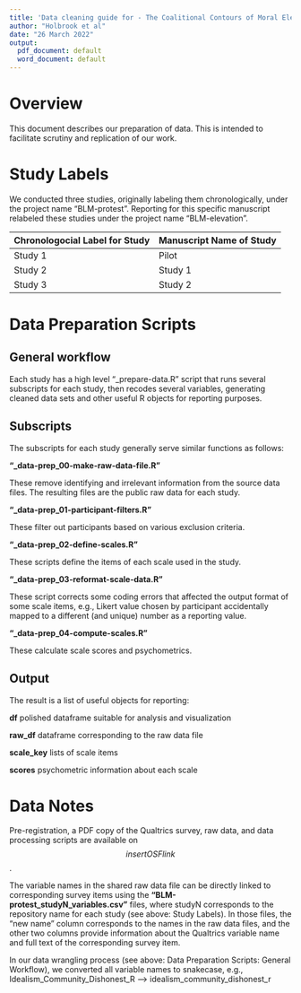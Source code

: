 ```yaml
---
title: 'Data cleaning guide for - The Coalitional Contours of Moral Elevation: Evidence from the U.S. Black Lives Matter Protest and Counter-protest Movements'
author: "Holbrook et al"
date: "26 March 2022"
output:
  pdf_document: default
  word_document: default
---
```


# Overview

This document describes our preparation of data. This is intended to facilitate scrutiny and replication of our work.

# Study Labels

We conducted three studies, originally labeling them chronologically, under the project name "BLM-protest". Reporting for this specific manuscript relabeled these studies under the project name "BLM-elevation".

| Chronologocial Label for Study | Manuscript Name of Study |
|--------------------------------|--------------------------|
| Study 1                        | Pilot                    |
| Study 2                        | Study 1                  |
| Study 3                        | Study 2                  |

# Data Preparation Scripts

## General workflow

Each study has a high level "\_prepare-data.R" script that runs several subscripts for each study, then recodes several variables, generating cleaned data sets and other useful R objects for reporting purposes.

## Subscripts

The subscripts for each study generally serve similar functions as follows:

**"\_data-prep_00-make-raw-data-file.R"**

These remove identifying and irrelevant information from the source data files. The resulting files are the public raw data for each study.

**"\_data-prep_01-participant-filters.R"**

These filter out participants based on various exclusion criteria.

**"\_data-prep_02-define-scales.R"**

These scripts define the items of each scale used in the study.

**"\_data-prep_03-reformat-scale-data.R"**

These script corrects some coding errors that affected the output format of some scale items, e.g., Likert value chosen by participant accidentally mapped to a different (and unique) number as a reporting value.

**"\_data-prep_04-compute-scales.R"**

These calculate scale scores and psychometrics.

## Output

The result is a list of useful objects for reporting:

**df** polished dataframe suitable for analysis and visualization

**raw_df** dataframe corresponding to the raw data file

**scale_key** lists of scale items

**scores** psychometric information about each scale

# Data Notes

Pre-registration, a PDF copy of the Qualtrics survey, raw data, and data processing scripts are available on $$insert OSF link$$.

The variable names in the shared raw data file can be directly linked to corresponding survey items using the **"BLM-protest_studyN_variables.csv"** files, where studyN corresponds to the repository name for each study (see above: Study Labels). In those files, the "new name" column corresponds to the names in the raw data files, and the other two columns provide information about the Qualtrics variable name and full text of the corresponding survey item.

In our data wrangling process (see above: Data Preparation Scripts: General Workflow), we converted all variable names to snakecase, e.g., Idealism_Community_Dishonest_R --\> idealism_community_dishonest_r

